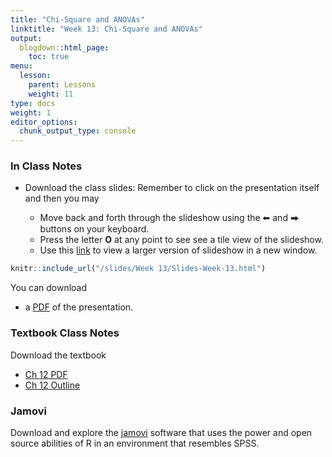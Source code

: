 ```yaml
---
title: "Chi-Square and ANOVAs"
linktitle: "Week 13: Chi-Square and ANOVAs"
output:
  blogdown::html_page:
    toc: true
menu:
  lesson:
    parent: Lessons
    weight: 11
type: docs
weight: 1
editor_options: 
  chunk_output_type: console
---
```


### In Class Notes

- Download the class slides: Remember to click on the presentation itself and then you may

  + Move back and forth through the slideshow using the ⬅ and ⮕ buttons on your keyboard.
  + Press the letter **O** at any point to see see a tile view of the slideshow.
  + Use this [link](/slides/Week 13/Slides-Week-13.html){target="_blank"} to view a larger version of slideshow in a new window.
        
```r
knitr::include_url("/slides/Week 13/Slides-Week-13.html")
```

You can download 

- a [PDF](/slides/Week 13/Slides-Week-13.pdf){target="_blank"} of the presentation. 

### Textbook Class Notes
Download the textbook

- [Ch 12 PDF](/slides/Week 13/SSDS_Ch12.pdf){target="_blank"}
- [Ch 12 Outline](/lecture_notes/Week13/SSDS_Ch12.pdf){target="_blank"}

### Jamovi

Download and explore the [jamovi](https://www.jamovi.org/){target="_blank"} software that uses the power and open source abilities of R in an environment that resembles SPSS.
